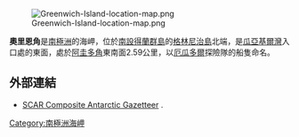 {{no footnotes|time=2013-10-29T07:48:26+00:00}}
[[Image:Greenwich-Island-location-map.png|thumb]]

'''奧里恩角'''是[[南極洲|南極洲]]的海岬，位於[[南設得蘭群島|南設得蘭群島]]的[[格林尼治島|格林尼治島]]北端，是[[瓜亞基爾灣_(南極洲)|瓜亞基爾灣]]入口處的東面，處於[[阿圭多角|阿圭多角]]東南面2.59公里，以[[厄瓜多爾|厄瓜多爾]]探險隊的船隻命名。

==外部連結==
* [http://data.aad.gov.au/aadc/gaz/scar/ SCAR Composite Antarctic Gazetteer] {{WebCite|url=https://www.webcitation.org/5ug2CfC7m?url=http://data.aad.gov.au/aadc/gaz/scar/ |date=20101202140255 |dateformat=iso }}.

{{coord|62|26|39|S|59|44|18|W|display=title}}

{{Antarctica-geo-stub}}
[[Category:南極洲海岬|Category:南極洲海岬]]